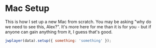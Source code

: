 # Mac Setup

This is how I set up a new Mac from scratch. You may be asking "why do we need to see this, Alex?". It's more here for me than it is for you - but if anyone can gain anything from it, I guess that's good.

```javascript
jwplayer(data).setup({ something: 'something' });
```

